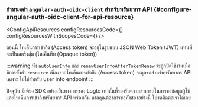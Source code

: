 

### กำหนดค่า `angular-auth-oidc-client` สำหรับทรัพยากร API \{#configure-angular-auth-oidc-client-for-api-resource}

<ApiResourcesDescription />

<ConfigApiResources
  configResourcesCode={<ConfigResourcesCode />}
  configResourcesWithScopesCode={<ConfigResourcesWithScopesCode />}
/>

ตอนนี้ โทเค็นการเข้าถึง (Access token) จะอยู่ในรูปแบบ JSON Web Token (JWT) แทนที่จะเป็นสตริงสุ่ม (โทเค็นทึบ (Opaque token))

:::warning
ทั้ง `autoUserInfo` และ `renewUserInfoAfterTokenRenew` จะถูกปิดใช้งานเมื่อมีการตั้งค่า `resource` เนื่องจากโทเค็นการเข้าถึง (Access token) จะถูกขอสำหรับทรัพยากร API เฉพาะ ไม่ใช่สำหรับ user info endpoint
:::

ปัจจุบัน มีเพียง SDK อย่างเป็นทางการของ Logto เท่านั้นที่รองรับความสามารถในการขอข้อมูลผู้ใช้และโทเค็นการเข้าถึงทรัพยากร API พร้อมกัน หากคุณต้องการขอทั้งสองอย่างนี้ โปรดติดต่อเราได้เลย
